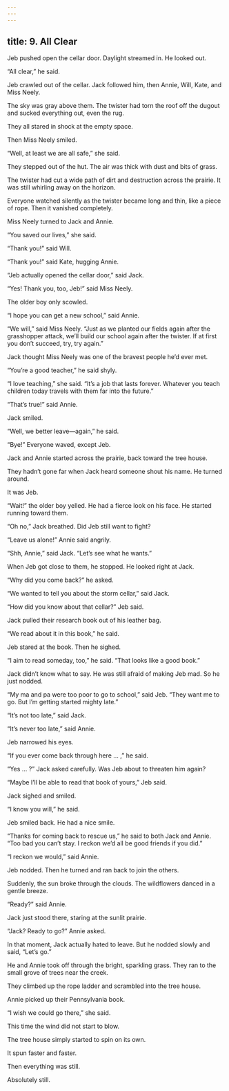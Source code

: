 ```yaml
---
---
---
```

title: 9. All Clear
---



Jeb pushed open the cellar door. Daylight streamed in. He looked out.

“All clear,” he said.

Jeb crawled out of the cellar. Jack followed him, then Annie, Will, Kate, and Miss Neely.

The sky was gray above them. The twister had torn the roof off the dugout and sucked everything out, even the rug.

They all stared in shock at the empty space.

Then Miss Neely smiled.

“Well, at least we are all safe,” she said.

They stepped out of the hut. The air was thick with dust and bits of grass.

The twister had cut a wide path of dirt and destruction across the prairie. It was still whirling away on the horizon.



Everyone watched silently as the twister became long and thin, like a piece of rope. Then it vanished completely.

Miss Neely turned to Jack and Annie.

“You saved our lives,” she said.

“Thank you!” said Will.

“Thank you!” said Kate, hugging Annie.

“Jeb actually opened the cellar door,” said Jack.

“Yes! Thank you, too, Jeb!” said Miss Neely.

The older boy only scowled.

“I hope you can get a new school,” said Annie.

“We will,” said Miss Neely. “Just as we planted our fields again after the grasshopper attack, we’ll build our school again after the twister. If at first you don’t succeed, try, try again.”

Jack thought Miss Neely was one of the bravest people he’d ever met.

“You’re a good teacher,” he said shyly.

“I love teaching,” she said. “It’s a job that lasts forever. Whatever you teach children today travels with them far into the future.”

“That’s true!” said Annie.

Jack smiled.

“Well, we better leave—again,” he said.

“Bye!” Everyone waved, except Jeb.

Jack and Annie started across the prairie, back toward the tree house.

They hadn’t gone far when Jack heard someone shout his name. He turned around.

It was Jeb.

“Wait!” the older boy yelled. He had a fierce look on his face. He started running toward them.

“Oh no,” Jack breathed. Did Jeb still want to fight?

“Leave us alone!” Annie said angrily.

“Shh, Annie,” said Jack. “Let’s see what he wants.”

When Jeb got close to them, he stopped. He looked right at Jack.

“Why did you come back?” he asked.

“We wanted to tell you about the storm cellar,” said Jack.

“How did you know about that cellar?” Jeb said.

Jack pulled their research book out of his leather bag.

“We read about it in this book,” he said.

Jeb stared at the book. Then he sighed.



“I aim to read someday, too,” he said. “That looks like a good book.”

Jack didn’t know what to say. He was still afraid of making Jeb mad. So he just nodded.

“My ma and pa were too poor to go to school,” said Jeb. “They want me to go. But I’m getting started mighty late.”

“It’s not too late,” said Jack.

“It’s never too late,” said Annie.

Jeb narrowed his eyes.

“If you ever come back through here … ,” he said.

“Yes … ?” Jack asked carefully. Was Jeb about to threaten him again?

“Maybe I’ll be able to read that book of yours,” Jeb said.

Jack sighed and smiled.

“I know you will,” he said.

Jeb smiled back. He had a nice smile.

“Thanks for coming back to rescue us,” he said to both Jack and Annie. “Too bad you can’t stay. I reckon we’d all be good friends if you did.”

“I reckon we would,” said Annie.

Jeb nodded. Then he turned and ran back to join the others.

Suddenly, the sun broke through the clouds. The wildflowers danced in a gentle breeze.

“Ready?” said Annie.

Jack just stood there, staring at the sunlit prairie.

“Jack? Ready to go?” Annie asked.

In that moment, Jack actually hated to leave. But he nodded slowly and said, “Let’s go.”

He and Annie took off through the bright, sparkling grass. They ran to the small grove of trees near the creek.

They climbed up the rope ladder and scrambled into the tree house.

Annie picked up their Pennsylvania book.

“I wish we could go there,” she said.

This time the wind did not start to blow.

The tree house simply started to spin on its own.

It spun faster and faster.

Then everything was still.

Absolutely still.